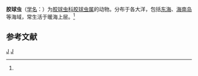 {{Speciesbox
| genus = Collosphaera
| species = huxleyi
| authority = (J. Muller, 1855)<ref name='id8972'>{{cite web| url =http://www.bioinfo.cn/db05/BjdwSpecies.php?action=view&id=8972| title =胶球虫| work =《中国动物物种编目数据库》| publisher =中国科学院微生物研究所| author =中国科学院动物研究所| accessdate =2009-04-16| deadurl =yes| archiveurl =https://web.archive.org/web/20160305012846/http://www.bioinfo.cn/db05/BjdwSpecies.php?action=view&id=8972| archivedate =2016-03-05}}</ref>
}}

'''胶球虫'''（[[学名|学名]]：{{lang|la|''Collosphaera huxleyi''}}）为[[胶球虫科|胶球虫科]][[胶球虫属|胶球虫属]]的动物。分布于各大洋，包括[[东海|东海]]、[[海南岛|海南岛]]等海域，常生活于暖海上层。<ref name='id8972'/>

== 参考文献 ==
{{reflist}}

{{Taxonbar}}

[[Category:1855年描述的动物|J]]
[[Category:胶球虫属|J]]


{{放射虫小作品}}
